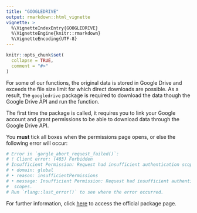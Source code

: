 ```yaml
---
title: "GOOGLEDRIVE"
output: rmarkdown::html_vignette
vignette: >
  %\VignetteIndexEntry{GOOGLEDRIVE}
  %\VignetteEngine{knitr::rmarkdown}
  %\VignetteEncoding{UTF-8}
---
```


```r
knitr::opts_chunk$set(
  collapse = TRUE,
  comment = "#>"
)
```

For some of our functions, the original data is stored in Google Drive and exceeds the file size limit for which direct downloads are possible. As a result, the `googledrive` package is required to download the data though the Google Drive API and run the function.

The first time the package is called, it requires you to link your Google account and grant permissions to be able to download data through the Google Drive API.

You **must** tick all boxes when the permissions page opens, or else the following error will occur:

```r
# Error in `gargle_abort_request_failed()`:
# ! Client error: (403) Forbidden
# Insufficient Permission: Request had insufficient authentication scopes.
# • domain: global
# • reason: insufficientPermissions
# • message: Insufficient Permission: Request had insufficient authentication
#  scopes.
# Run `rlang::last_error()` to see where the error occurred.
```

For further information, click [here](https://googledrive.tidyverse.org/) to access the official package page.
